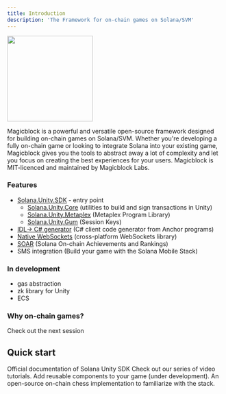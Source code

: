 ```yaml
---
title: Introduction
description: 'The Framework for on-chain games on Solana/SVM'
---
```


<img height="200" src="/images/Magicblock_framework.png" />

Magicblock is a powerful and versatile open-source framework designed for building on-chain games on Solana/SVM. 
Whether you're developing a fully on-chain game or looking to integrate Solana into your existing game, Magicblock gives you the tools to abstract away a lot of complexity and let you focus on creating the best experiences for your users. 
Magicblock is MIT-licenced and maintained by Magicblock Labs. 


### Features
- [Solana.Unity.SDK](https://docs.magicblock.gg/SolanaUnitySDK/overview) - entry point
  - [Solana.Unity.Core](https://github.com/magicblock-labs/Solana.Unity-Core) (utilities to build and sign transactions in Unity)
  - [Solana.Unity.Metaplex](https://github.com/magicblock-labs/Solana.Unity.Metaplex) (Metaplex Program Library)
  - [Solana.Unity.Gum](https://github.com/magicblock-labs/Solana.Unity.Metaplex) (Session Keys)
- [IDL-> C# generator](https://github.com/magicblock-labs/Solana.Unity.Anchor) (C# client code generator from Anchor programs) 
- [Native WebSockets](https://github.com/magicblock-labs/NativeWebSocket) (cross-platform WebSockets library)
- [SOAR](https://docs.magicblock.gg/Frameworks/SOAR) (Solana On-chain Achievements and Rankings)
- SMS integration (Build your game with the Solana Mobile Stack)

### In development
- gas abstraction
- zk library for Unity
- ECS

### Why on-chain games? 
Check out the next session

## Quick start 

<CardGroup cols={2}>
  <Card
    title="Solana Unity SDK"
    icon="screwdriver-wrench"
    href="https://assetstore.unity.com/packages/decentralization/infrastructure/solana-sdk-for-unity-246931"
  >
    Official documentation of Solana Unity SDK
  </Card>
  <Card
    title="Video tutorials"
    icon="youtube"
    href="https://www.youtube.com/@Magicblock-Labs"
  >
    Check out our series of video tutorials.
  </Card>
  <Card
    title="Add Components"
    icon="code"
    href=""
  >
    Add reusable components to your game (under development).
  </Card>
  <Card
    title="Game tutorials"
    icon="stars"
    href="https://docs.magicblock.gg/onchain_chess/on-chain%20chess"
  >
    An open-source on-chain chess implementation to familiarize with the stack. 
  </Card>
</CardGroup>
